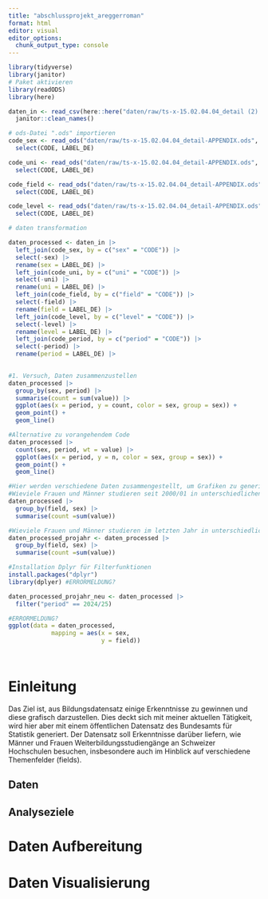 ```yaml
---
title: "abschlussprojekt_areggerroman"
format: html
editor: visual
editor_options: 
  chunk_output_type: console
---
```


```r
library(tidyverse)
library(janitor)
# Paket aktivieren
library(readODS)
library(here)
```

```r
daten_in <- read_csv(here::here("daten/raw/ts-x-15.02.04.04_detail (2).csv")) |>
  janitor::clean_names() 
```

```r
# ods-Datei ".ods" importieren
code_sex <- read_ods("daten/raw/ts-x-15.02.04.04_detail-APPENDIX.ods", sheet = "SEX") |> 
  select(CODE, LABEL_DE)

code_uni <- read_ods("daten/raw/ts-x-15.02.04.04_detail-APPENDIX.ods", sheet = "UNI") |> 
  select(CODE, LABEL_DE)

code_field <- read_ods("daten/raw/ts-x-15.02.04.04_detail-APPENDIX.ods", sheet = "FIELD") |> 
  select(CODE, LABEL_DE)

code_level <- read_ods("daten/raw/ts-x-15.02.04.04_detail-APPENDIX.ods", sheet = "LEVEL") |> 
  select(CODE, LABEL_DE)

```

```r
# daten transformation

daten_processed <- daten_in |> 
  left_join(code_sex, by = c("sex" = "CODE")) |> 
  select(-sex) |> 
  rename(sex = LABEL_DE) |> 
  left_join(code_uni, by = c("uni" = "CODE")) |> 
  select(-uni) |> 
  rename(uni = LABEL_DE) |> 
  left_join(code_field, by = c("field" = "CODE")) |> 
  select(-field) |> 
  rename(field = LABEL_DE) |> 
  left_join(code_level, by = c("level" = "CODE")) |> 
  select(-level) |> 
  rename(level = LABEL_DE) |> 
  left_join(code_period, by = c("period" = "CODE")) |> 
  select(-period) |> 
  rename(period = LABEL_DE) |> 
  
```

```r
#1. Versuch, Daten zusammenzustellen
daten_processed |> 
  group_by(sex, period) |> 
  summarise(count = sum(value)) |> 
  ggplot(aes(x = period, y = count, color = sex, group = sex)) +
  geom_point() +
  geom_line()

#Alternative zu vorangehendem Code
daten_processed |> 
  count(sex, period, wt = value) |> 
  ggplot(aes(x = period, y = n, color = sex, group = sex)) +
  geom_point() +
  geom_line()
```

```r
#Hier werden verschiedene Daten zusammengestellt, um Grafiken zu generieren
#Wieviele Frauen und Männer studieren seit 2000/01 in unterschiedlichen Feldern?
daten_processed |>
  group_by(field, sex) |>
  summarise(count =sum(value))

#Wieviele Frauen und Männer studieren im letzten Jahr in unterschiedlichen Feldern?
daten_processed_projahr <- daten_processed |>
  group_by(field, sex) |>
  summarise(count =sum(value))

#Installation Dplyr für Filterfunktionen
install.packages("dplyr")
library(dplyer) #ERRORMELDUNG?

daten_processed_projahr_neu <- daten_processed |> 
  filter("period" == 2024/25)

#ERRORMELDUNG?
ggplot(data = daten_processed,
            mapping = aes(x = sex,
                          y = field))




```


# Einleitung

Das Ziel ist, aus Bildungsdatensatz einige Erkenntnisse zu gewinnen und diese grafisch darzustellen. Dies deckt sich mit meiner aktuellen Tätigkeit, wird hier aber mit einem öffentlichen Datensatz des Bundesamts für Statistik generiert. Der Datensatz soll Erkenntnisse darüber liefern, wie Männer und Frauen  Weiterbildungsstudiengänge an Schweizer Hochschulen besuchen, insbesondere auch im Hinblick auf verschiedene Themenfelder (fields). 

## Daten

## Analyseziele

# Daten Aufbereitung

# Daten Visualisierung
